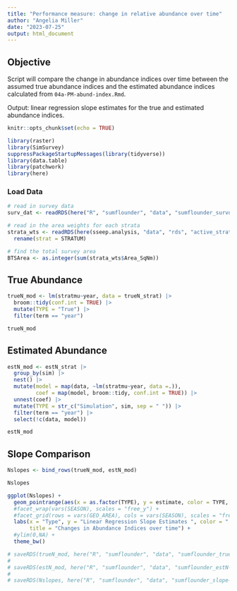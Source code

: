 ```yaml
---
title: "Performance measure: change in relative abundance over time"
author: "Angelia Miller"
date: "2023-07-25"
output: html_document
---
```


## Objective 
Script will compare the change in abundance indices over time between the assumed true abundance indices and the estimated abundance indices calculated from `04a-PM-abund-index.Rmd`. 

Output: linear regression slope estimates for the true and estimated abundance indices. 

```r
knitr::opts_chunk$set(echo = TRUE)

library(raster)
library(SimSurvey)
suppressPackageStartupMessages(library(tidyverse))
library(data.table)
library(patchwork)
library(here)
```


### Load Data 
```r
# read in survey data 
surv_dat <- readRDS(here("R", "sumflounder", "data", "sumflounder_survdat.rds"))

# read in the area weights for each strata 
strata_wts <- readRDS(here(sseep.analysis, "data", "rds", "active_strata_wts.rds")) |>
  rename(strat = STRATUM)

# find the total survey area 
BTSArea <- as.integer(sum(strata_wts$Area_SqNm))
```


## True Abundance 
```r
trueN_mod <- lm(stratmu~year, data = trueN_strat) |>
  broom::tidy(conf.int = TRUE) |> 
  mutate(TYPE = "True") |> 
  filter(term == "year")

trueN_mod

```

## Estimated Abundance 
```r
estN_mod <- estN_strat |>
  group_by(sim) |>
  nest() |> 
  mutate(model = map(data, ~lm(stratmu~year, data =.)), 
         coef = map(model, broom::tidy, conf.int = TRUE)) |>
  unnest(coef) |> 
  mutate(TYPE = str_c("Simulation", sim, sep = " ")) |>
  filter(term == "year") |>
  select(!c(data, model))

estN_mod

```

## Slope Comparison
```r
Nslopes <- bind_rows(trueN_mod, estN_mod)

Nslopes

ggplot(Nslopes) + 
  geom_pointrange(aes(x = as.factor(TYPE), y = estimate, color = TYPE, ymin=conf.low, ymax = conf.high), position = position_dodge2(width=0.4)) +
  #facet_wrap(vars(SEASON), scales = "free_y") +
  #facet_grid(rows = vars(GEO_AREA), cols = vars(SEASON), scales = "free_y") + 
  labs(x = "Type", y = "Linear Regression Slope Estimates ", color = " ", 
       title = "Changes in Abundance Indices over time") +
  #ylim(0,NA) +
  theme_bw() 
```


```r
# saveRDS(trueN_mod, here("R", "sumflounder", "data", "sumflounder_trueN-mod.rds"))
# 
# saveRDS(estN_mod, here("R", "sumflounder", "data", "sumflounder_estN-mod.rds"))
# 
# saveRDS(Nslopes, here("R", "sumflounder", "data", "sumflounder_slope-changes.rds"))

```

